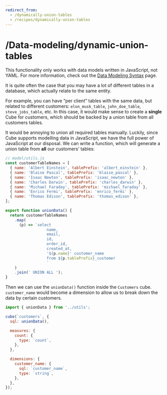 ```yaml
---
redirect_from:
  - /dynamically-union-tables
  - /recipes/dynamically-union-tables
---
```


# /Data-modeling/dynamic-union-tables
<InfoBox>

This functionality only works with data models written in JavaScript, not YAML.
For more information, check out the [Data Modeling Syntax][ref-modeling-syntax] page.

</InfoBox>

It is quite often the case that you may have a lot of different tables in a
database, which actually relate to the same entity.

For example, you can have “per client” tables with the same data, but related to
different customers: `elon_musk_table`, `john_doe_table`, `steve_jobs_table`,
etc. In this case, it would make sense to create a **single** Cube for
customers, which should be backed by a union table from all customers tables.

It would be annoying to union all required tables manually. Luckily, since Cube
supports modelling data in JavaScript, we have the full power of JavaScript at our disposal.
We can write a function, which will generate a union table from **all** our
customers’ tables:

```javascript
// model/utils.js
const customerTableNames = [
  { name: 'Albert Einstein', tablePrefix: 'albert_einstein' },
  { name: 'Blaise Pascal', tablePrefix: 'blaise_pascal' },
  { name: 'Isaac Newton', tablePrefix: 'isaac_newton' },
  { name: 'Charles Darwin', tablePrefix: 'charles_darwin' },
  { name: 'Michael Faraday', tablePrefix: 'michael_faraday' },
  { name: 'Enrico Fermi', tablePrefix: 'enrico_fermi' },
  { name: 'Thomas Edison', tablePrefix: 'thomas_edison' },
];

export function unionData() {
  return customerTableNames
    .map(
      (p) => `select
                  name,
                  email,
                  id,
                  order_id,
                  created_at,
                  '${p.name}' customer_name
                  from ${p.tablePrefix}_customer
                  `
    )
    .join(' UNION ALL ');
}
```

Then we can use the `unionData()` function inside the `Customers` cube.
`customer_name` would become a dimension to allow us to break down the data by
certain customers.

```javascript
import { unionData } from '../utils';

cube(`customers`, {
  sql: unionData(),

  measures: {
    count: {
      type: `count`,
    },
  },

  dimensions: {
    customer_name: {
      sql: `customer_name`,
      type: `string`,
    },
  },
});
```

[ref-modeling-syntax]: /data-modeling/syntax

